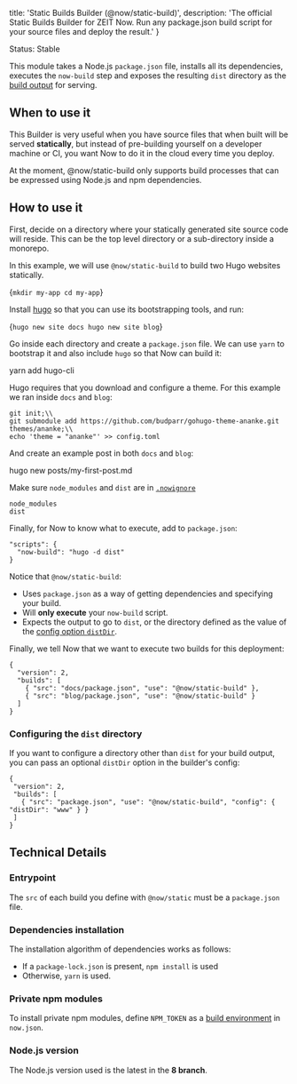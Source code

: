 
  title: 'Static Builds Builder (@now/static-build)',
  description:
    'The official Static Builds Builder for ZEIT Now. Run any package.json build script for your source files and deploy the result.'
}

<Tag>Status: Stable</Tag>

This module takes a Node.js `package.json` file, installs all its dependencies, executes the `now-build` step and exposes the resulting `dist` directory as the [build output](/docs/v2/deployments/builds#sources-and-outputs) for serving.

## When to use it

This Builder is very useful when you have source files that when built will be served **statically**, but instead of pre-building yourself on a developer machine or CI, you want Now to do it in the cloud every time you deploy.

<Note>
  At the moment, <InlineCode>@now/static-build</InlineCode> only supports build
  processes that can be expressed using Node.js and npm dependencies.
</Note>

## How to use it

First, decide on a directory where your statically generated site source code will reside. This can be the top level directory or a sub-directory inside a monorepo.

In this example, we will use `@now/static-build` to build two Hugo websites statically.

<TerminalInput>{`mkdir my-app
cd my-app`}</TerminalInput>

Install [hugo](https://gohugo.io/) so that you can use its bootstrapping tools, and run:

<TerminalInput>{`hugo new site docs
hugo new site blog`}</TerminalInput>

Go inside each directory and create a `package.json` file. We can use `yarn` to bootstrap it and also include `hugo` so that Now can build it:

<TerminalInput>yarn add hugo-cli</TerminalInput>

Hugo requires that you download and configure a theme. For this example we ran inside `docs` and `blog`:

```
git init;\\
git submodule add https://github.com/budparr/gohugo-theme-ananke.git themes/ananke;\\
echo 'theme = "ananke"' >> config.toml
```

And create an example post in both `docs` and `blog`:

<TerminalInput>hugo new posts/my-first-post.md</TerminalInput>

Make sure `node_modules` and `dist` are in [`.nowignore`](/docs/v2/deployments/ignoring-source-paths)

```
node_modules
dist
```

Finally, for Now to know what to execute, add to `package.json`:

```
"scripts": {
  "now-build": "hugo -d dist"
}
```

Notice that `@now/static-build`:

- Uses `package.json` as a way of getting dependencies and specifying your build.
- Will **only execute** your `now-build` script.
- Expects the output to go to `dist`, or the directory defined as the value of the [config option `distDir`](#configuring-the-dist-directory).

Finally, we tell Now that we want to execute two builds for this deployment:

```
{
  "version": 2,
  "builds": [
    { "src": "docs/package.json", "use": "@now/static-build" },
    { "src": "blog/package.json", "use": "@now/static-build" }
  ]
}
```

### Configuring the `dist` directory

If you want to configure a directory other than `dist` for your build output, you can pass an optional `distDir` option in the builder's config:

```
{
 "version": 2,
 "builds": [
   { "src": "package.json", "use": "@now/static-build", "config": { "distDir": "www" } }
 ]
}
```

## Technical Details

### Entrypoint

The `src` of each build you define with `@now/static` must be a `package.json` file.

### Dependencies installation

The installation algorithm of dependencies works as follows:

- If a `package-lock.json` is present, `npm install` is used
- Otherwise, `yarn` is used.

### Private npm modules

To install private npm modules, define `NPM_TOKEN` as a [build environment](/docs/v2/deployments/configuration#build-env) in `now.json`.

### Node.js version

The Node.js version used is the latest in the **8 branch**.


